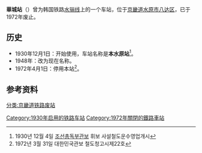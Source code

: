 {{朝鮮半島車站資訊
|公司色 = black
|文字色 = 
|站名 = 華城站
|圖片 = 
|pxl = 
|圖片說明 =
|前一站 = [[水原站_(京畿道)|水原]]
|前一站距離 = 3.0
|後一站距離 = 3.5
|後一站 = [[远川站|远川]]
|諺文 = 화성역
|朝鮮漢字 = 華城驛
|文觀部式 = Hwaseong-yeok
|馬-賴式 = Hwasŏng-yŏk
|副站名 = 
|車站編號 = 
|停站路線數 = 
|所屬公司 = [[大韩民国铁道厅|大韩民国铁道厅]]
|所屬路線 = [[水骊线|水骊线]]
|距離 = 3.0
|起點站 = [[水原站_(京畿道)|水原]]
|所在地 =[[京畿道|京畿道]][[水原市|水原市]][[八达区|八达区]]
|車站構造 = 地面车站
|月台配置 = 
|啟用年月日 = 1930年12月1日 
|廢站年月日 = 1972年4月1日
|上下車人次 = 
|統計年度 = 
|轉車 = 
|備註 = 
|全寬備註 = 
}}

'''華城站'''（{{kor|諺=화성역|漢=華城驛|羅=Hwaseong yeok|f=y}}）曾为韩国铁路[[水骊线|水骊线]]上的一个车站，位于[[京畿道|京畿道]][[水原市|水原市]][[八达区|八达区]]，已于1972年废止。

== 历史 ==
*1930年12月1日：开始使用，车站名称是'''本水原站'''<ref>1930년 12월 4일 [[朝鲜总督府|조선총독부]]관보 휘보 사설철도운수영업개시</ref>。
*1948年：改为现在名称。
*1972年4月1日：停用本站<ref>1972년 3월 31일 대한민국관보 철도청고시제22호</ref>。

== 参考资料 ==
{{reflist}}

{{水骊线}}

[[分类:京畿道铁路废站|分类:京畿道铁路废站]]
[[Category:1930年启用的铁路车站|Category:1930年启用的铁路车站]]
[[Category:1972年關閉的鐵路車站|Category:1972年關閉的鐵路車站]]
{{铁路车站小作品}}
